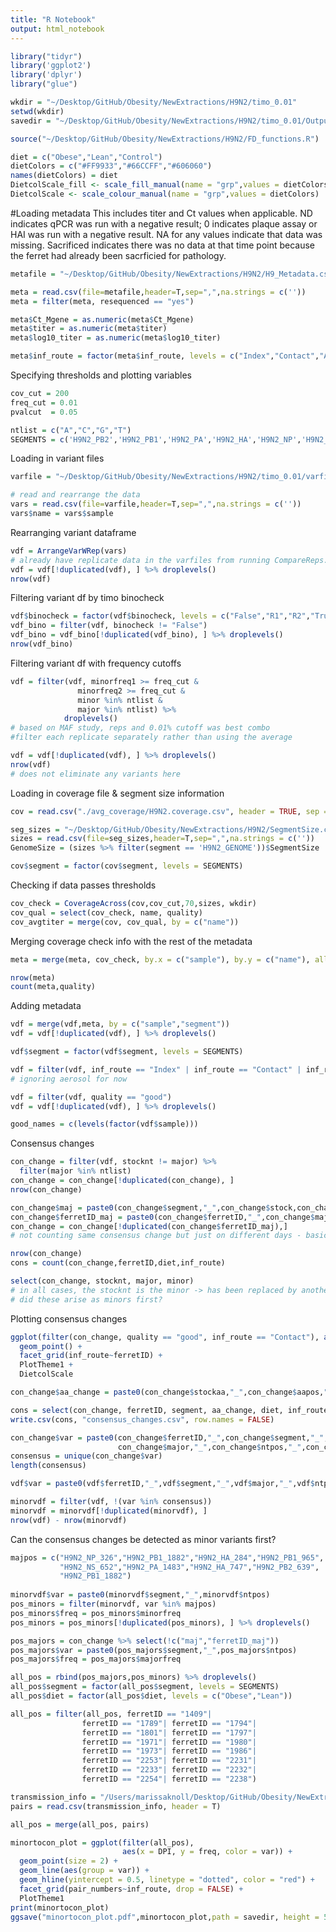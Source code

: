 ```yaml
---
title: "R Notebook"
output: html_notebook
---
```


```r
library("tidyr")
library('ggplot2')
library('dplyr')
library("glue")

wkdir = "~/Desktop/GitHub/Obesity/NewExtractions/H9N2/timo_0.01"
setwd(wkdir)
savedir = "~/Desktop/GitHub/Obesity/NewExtractions/H9N2/timo_0.01/Output_Figures"

source("~/Desktop/GitHub/Obesity/NewExtractions/H9N2/FD_functions.R")
```

```r
diet = c("Obese","Lean","Control")
dietColors = c("#FF9933","#66CCFF","#606060")
names(dietColors) = diet
DietcolScale_fill <- scale_fill_manual(name = "grp",values = dietColors)
DietcolScale <- scale_colour_manual(name = "grp",values = dietColors)
```

#Loading metadata
This includes titer and Ct values when applicable. ND indicates qPCR was run with a negative result; 0 indicates plaque assay or HAI was run with a negative result. NA for any values indicate that data was missing. Sacrificed indicates there was no data at that time point because the ferret had already been sacrficied for pathology. 
```r
metafile = "~/Desktop/GitHub/Obesity/NewExtractions/H9N2/H9_Metadata.csv"

meta = read.csv(file=metafile,header=T,sep=",",na.strings = c(''))
meta = filter(meta, resequenced == "yes")

meta$Ct_Mgene = as.numeric(meta$Ct_Mgene)
meta$titer = as.numeric(meta$titer)
meta$log10_titer = as.numeric(meta$log10_titer)

meta$inf_route = factor(meta$inf_route, levels = c("Index","Contact","Aerosol","Control"))
```

Specifying thresholds and plotting variables
```r
cov_cut = 200
freq_cut = 0.01
pvalcut  = 0.05

ntlist = c("A","C","G","T")
SEGMENTS = c('H9N2_PB2','H9N2_PB1','H9N2_PA','H9N2_HA','H9N2_NP','H9N2_NA','H9N2_MP','H9N2_NS')
```

Loading in variant files
```r
varfile = "~/Desktop/GitHub/Obesity/NewExtractions/H9N2/timo_0.01/varfiles/H9N2.VariantsOnly.0.01.200.csv"

# read and rearrange the data
vars = read.csv(file=varfile,header=T,sep=",",na.strings = c(''))
vars$name = vars$sample
```

Rearranging variant dataframe
```r
vdf = ArrangeVarWRep(vars)
# already have replicate data in the varfiles from running CompareReps.v2.py script
vdf = vdf[!duplicated(vdf), ] %>% droplevels()
nrow(vdf)
```

Filtering variant df by timo binocheck
```r
vdf$binocheck = factor(vdf$binocheck, levels = c("False","R1","R2","True"))
vdf_bino = filter(vdf, binocheck != "False")
vdf_bino = vdf_bino[!duplicated(vdf_bino), ] %>% droplevels()
nrow(vdf_bino)
```

Filtering variant df with frequency cutoffs
```r
vdf = filter(vdf, minorfreq1 >= freq_cut & 
               minorfreq2 >= freq_cut & 
               minor %in% ntlist &
               major %in% ntlist) %>% 
            droplevels()
# based on MAF study, reps and 0.01% cutoff was best combo
#filter each replicate separately rather than using the average

vdf = vdf[!duplicated(vdf), ] %>% droplevels()
nrow(vdf)
# does not eliminate any variants here
```

Loading in coverage file & segment size information
```r
cov = read.csv("./avg_coverage/H9N2.coverage.csv", header = TRUE, sep = ",")

seg_sizes = "~/Desktop/GitHub/Obesity/NewExtractions/H9N2/SegmentSize.csv"
sizes = read.csv(file=seg_sizes,header=T,sep=",",na.strings = c(''))
GenomeSize = (sizes %>% filter(segment == 'H9N2_GENOME'))$SegmentSize

cov$segment = factor(cov$segment, levels = SEGMENTS)
```

Checking if data passes thresholds
```r
cov_check = CoverageAcross(cov,cov_cut,70,sizes, wkdir)
cov_qual = select(cov_check, name, quality)
cov_avgtiter = merge(cov, cov_qual, by = c("name"))
```

Merging coverage check info with the rest of the metadata
```r
meta = merge(meta, cov_check, by.x = c("sample"), by.y = c("name"), all.y = TRUE)

nrow(meta)
count(meta,quality)
```

Adding metadata
```r
vdf = merge(vdf,meta, by = c("sample","segment"))
vdf = vdf[!duplicated(vdf), ] %>% droplevels()

vdf$segment = factor(vdf$segment, levels = SEGMENTS)

vdf = filter(vdf, inf_route == "Index" | inf_route == "Contact" | inf_route == "Control")
# ignoring aerosol for now
```

```r
vdf = filter(vdf, quality == "good")
vdf = vdf[!duplicated(vdf), ] %>% droplevels()

good_names = c(levels(factor(vdf$sample)))
```

Consensus changes
```r
con_change = filter(vdf, stocknt != major) %>%
  filter(major %in% ntlist)
con_change = con_change[!duplicated(con_change), ]
nrow(con_change)

con_change$maj = paste0(con_change$segment,"_",con_change$stock,con_change$ntpos)
con_change$ferretID_maj = paste0(con_change$ferretID,"_",con_change$maj)
con_change = con_change[!duplicated(con_change$ferretID_maj),] 
# not counting same consensus change but just on different days - basically counting unique consensus changes

nrow(con_change)
cons = count(con_change,ferretID,diet,inf_route)

select(con_change, stocknt, major, minor)
# in all cases, the stocknt is the minor -> has been replaced by another nt
# did these arise as minors first?
```

Plotting consensus changes
```r
ggplot(filter(con_change, quality == "good", inf_route == "Contact"), aes(x = DPI, y = majorfreq, color = diet)) +
  geom_point() +
  facet_grid(inf_route~ferretID) +
  PlotTheme1 +
  DietcolScale
```
```r
con_change$aa_change = paste0(con_change$stockaa,"_",con_change$aapos,"_",con_change$majoraa)

cons = select(con_change, ferretID, segment, aa_change, diet, inf_route) 
write.csv(cons, "consensus_changes.csv", row.names = FALSE)
```

```r
con_change$var = paste0(con_change$ferretID,"_",con_change$segment,"_",
                        con_change$major,"_",con_change$ntpos,"_",con_change$minor)
consensus = unique(con_change$var)
length(consensus)
```

```r
vdf$var = paste0(vdf$ferretID,"_",vdf$segment,"_",vdf$major,"_",vdf$ntpos,"_",vdf$minor)

minorvdf = filter(vdf, !(var %in% consensus))
minorvdf = minorvdf[!duplicated(minorvdf), ]
nrow(vdf) - nrow(minorvdf)
```

Can the consensus changes be detected as minor variants first?
```r
majpos = c("H9N2_NP_326","H9N2_PB1_1882","H9N2_HA_284","H9N2_PB1_965",
           "H9N2_NS_652","H9N2_PA_1483","H9N2_HA_747","H9N2_PB2_639",
           "H9N2_PB1_1882")
  
minorvdf$var = paste0(minorvdf$segment,"_",minorvdf$ntpos)
pos_minors = filter(minorvdf, var %in% majpos)
pos_minors$freq = pos_minors$minorfreq
pos_minors = pos_minors[!duplicated(pos_minors), ] %>% droplevels()

pos_majors = con_change %>% select(!c("maj","ferretID_maj"))
pos_majors$var = paste0(pos_majors$segment,"_",pos_majors$ntpos)
pos_majors$freq = pos_majors$majorfreq

all_pos = rbind(pos_majors,pos_minors) %>% droplevels()
all_pos$segment = factor(all_pos$segment, levels = SEGMENTS)
all_pos$diet = factor(all_pos$diet, levels = c("Obese","Lean"))

all_pos = filter(all_pos, ferretID == "1409"|
                ferretID == "1789"| ferretID == "1794"|
                ferretID == "1801"| ferretID == "1797"|
                ferretID == "1971"| ferretID == "1980"|
                ferretID == "1973"| ferretID == "1986"|
                ferretID == "2253"| ferretID == "2231"|
                ferretID == "2233"| ferretID == "2232"|
                ferretID == "2254"| ferretID == "2238")
```

```r
transmission_info = "/Users/marissaknoll/Desktop/GitHub/Obesity/NewExtractions/H9N2/TransmissionPairs.csv"
pairs = read.csv(transmission_info, header = T)
```

```r
all_pos = merge(all_pos, pairs)

minortocon_plot = ggplot(filter(all_pos), 
                         aes(x = DPI, y = freq, color = var)) +
  geom_point(size = 2) +
  geom_line(aes(group = var)) +
  geom_hline(yintercept = 0.5, linetype = "dotted", color = "red") +
  facet_grid(pair_numbers~inf_route, drop = FALSE) +
  PlotTheme1
print(minortocon_plot)
ggsave("minortocon_plot.pdf",minortocon_plot,path = savedir, height = 5, width = 10)

```